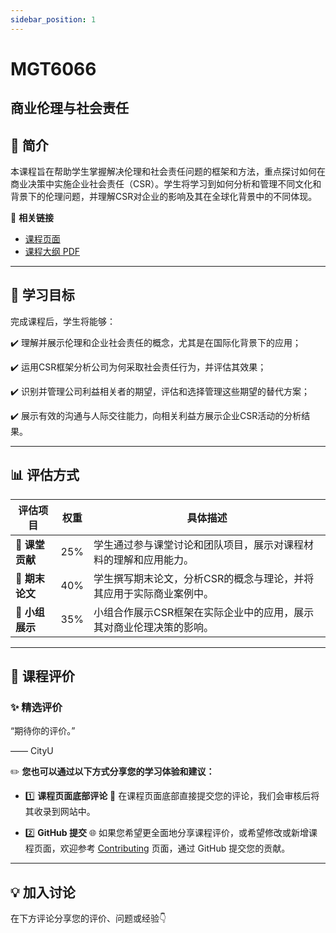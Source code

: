 ```yaml
---
sidebar_position: 1
---
```


# MGT6066
## 商业伦理与社会责任

## **📘 简介**
本课程旨在帮助学生掌握解决伦理和社会责任问题的框架和方法，重点探讨如何在商业决策中实施企业社会责任（CSR）。学生将学习到如何分析和管理不同文化和背景下的伦理问题，并理解CSR对企业的影响及其在全球化背景中的不同体现。

🔗 **相关链接**
- [课程页面](https://www.cityu.edu.hk/catalogue/pg/202425/course/MGT6066.htm)
- [课程大纲 PDF](https://www.cityu.edu.hk/catalogue/pg/202425/course/MGT6066.pdf)

---

## **🎯 学习目标**

完成课程后，学生将能够：

✔️ 理解并展示伦理和企业社会责任的概念，尤其是在国际化背景下的应用；

✔️ 运用CSR框架分析公司为何采取社会责任行为，并评估其效果；

✔️ 识别并管理公司利益相关者的期望，评估和选择管理这些期望的替代方案；

✔️ 展示有效的沟通与人际交往能力，向相关利益方展示企业CSR活动的分析结果。

---

## **📊 评估方式**

| **评估项目**           | **权重** | **具体描述**                                                                                       |
|-----------------------|---------|---------------------------------------------------------------------------------------------------|
| **📄 课堂贡献**        | 25%     | 学生通过参与课堂讨论和团队项目，展示对课程材料的理解和应用能力。                              |
| **📄 期末论文**        | 40%     | 学生撰写期末论文，分析CSR的概念与理论，并将其应用于实际商业案例中。                            |
| **📄 小组展示**        | 35%     | 小组合作展示CSR框架在实际企业中的应用，展示其对商业伦理决策的影响。                           |

---

## **💬 课程评价**

### ✨ **精选评价**
<div className={commentStyles.commentBox}>
    <p className={commentStyles.commentText}>
        “期待你的评价。”
    </p>
    <p className={commentStyles.commentAuthor}>—— CityU</p>
</div>

✏️ **您也可以通过以下方式分享您的学习体验和建议：**

- 1️⃣ **课程页面底部评论**
💬 在课程页面底部直接提交您的评论，我们会审核后将其收录到网站中。

- 2️⃣ **GitHub 提交**
🌐 如果您希望更全面地分享课程评价，或希望修改或新增课程页面，欢迎参考 [Contributing](/contributing) 页面，通过 GitHub 提交您的贡献。


---

## **💡 加入讨论**

在下方评论分享您的评价、问题或经验👇
<Utterances />